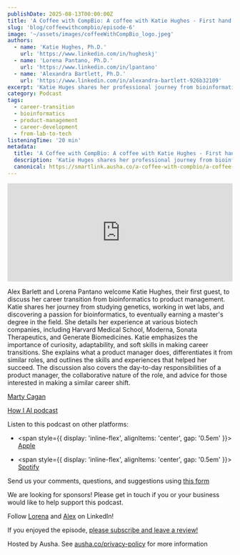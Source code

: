 ```yaml
---
publishDate: 2025-08-13T00:00:00Z
title: 'A Coffee with CompBio: A coffee with Katie Hughes - First hand experience on transitioning to a Product Manager role'
slug: 'blog/coffeewithcompbio/episode-6'
image: '~/assets/images/coffeeWithCompBio_logo.jpeg'
authors:
  - name: 'Katie Hughes, Ph.D.'
    url: 'https://www.linkedin.com/in/hugheskj'
  - name: 'Lorena Pantano, Ph.D.'
    url: 'https://www.linkedin.com/in/lpantano'
  - name: 'Alexandra Bartlett, Ph.D.'
    url: 'https://www.linkedin.com/in/alexandra-bartlett-926b32109'
excerpt: 'Katie Huges shares her professional journey from bioinformatics to product management with help from Lorena and Alex.'
category: Podcast
tags:
  - career-transition
  - bioinformatics
  - product-management
  - career-development
  - from-lab-to-tech
listeningTime: '20 min'
metadata:
  title: 'A Coffee with CompBio: A coffee with Katie Hughes - First hand experience on transitioning to a Product Manager role'
  description: 'Katie Huges shares her professional journey from bioinformatics to product management with help from Lorena and Alex.'
  canonical: https://smartlink.ausha.co/a-coffee-with-compbio/a-coffee-with-katie-hughes-first-hand-experience-on-transitioning-to-a-product-manager-role
---
```



<iframe
  name="Ausha Podcast Player"
  frameborder="0"
  loading="lazy"
  id="ausha-O3Nv"
  height="220"
  style="border: none; width:100%; height:220px"
  src="https://player.ausha.co/?podcastId=PqNNvCJ4ZnWd&playlist=false&color=%23751cbf&v=3&playerId=ausha-O3Nv"
></iframe>
<script src="https://player.ausha.co/ausha-player.js"></script>

Alex Barlett and Lorena Pantano welcome Katie Hughes, their first guest, to discuss her career transition from bioinformatics to product management. Katie shares her journey from studying genetics, working in wet labs, and discovering a passion for bioinformatics, to eventually earning a master's degree in the field. She details her experience at various biotech companies, including Harvard Medical School, Moderna, Sonata Therapeutics, and Generate Biomedicines. Katie emphasizes the importance of curiosity, adaptability, and soft skills in making career transitions. She explains what a product manager does, differentiates it from similar roles, and outlines the skills and experiences that helped her succeed. The discussion also covers the day-to-day responsibilities of a product manager, the collaborative nature of the role, and advice for those interested in making a similar career shift.

[Marty Cagan](https://www.svpg.com/books/inspired-how-to-create-tech-products-customers-love-2nd-edition/)

[How I AI podcast](https://youtube.com/@howiaipodcast?si=CYby_n5KrKUKqo2u)

Listen to this podcast on other platforms:

- <span style={{ display: 'inline-flex', alignItems: 'center', gap: '0.5em' }}>
    <FaApple size={32} color="#000" /> <a href="https://apple.co/4dXieNl">Apple</a>
  </span>

- <span style={{ display: 'inline-flex', alignItems: 'center', gap: '0.5em' }}>
    <FaSpotify size={32} color="#1DB954" /> <a href="https://spoti.fi/45Np6ur">Spotify</a>
  </span>

Send us your comments, questions, and suggestions using [this form](https://lnkd.in/eJ-hChm3)

We are looking for sponsors! Please get in touch if you or your business would like to help support this podcast.

Follow [Lorena](https://www.linkedin.com/in/lpantano) and [Alex](https://www.linkedin.com/in/alexandra-bartlett-926b32109) on LinkedIn!

If you enjoyed the episode, [please subscribe and leave a review!](https://lnkd.in/eXQ-HpUV)

Hosted by Ausha. See [ausha.co/privacy-policy](https://ausha.co/privacy-policy) for more information
